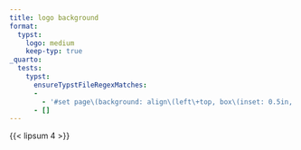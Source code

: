 ```yaml
---
title: logo background
format:
  typst:
    logo: medium
    keep-typ: true
_quarto:
  tests:
    typst:
      ensureTypstFileRegexMatches:
      -
        - '#set page\(background: align\(left\+top, box\(inset: 0.5in, image\("posit-logo-2024.svg", width: 2in, alt: "Posit Logo"\)\)\)\)'
      - []
---
```


{{< lipsum 4 >}}

